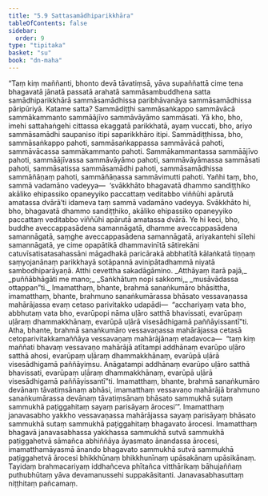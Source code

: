 ```yaml
---
title: "5.9 Sattasamādhiparikkhāra"
tableOfContents: false
sidebar:
  order: 9
type: "tipitaka"
basket: "su"
book: "dn-maha"
---
```



<DynamicBreadcrumb />

<Division number="290" book="dn-maha">

<Paragraph number="637" book="dn-maha">
“Taṃ kiṃ maññanti, bhonto devā tāvatiṃsā, yāva supaññattā cime tena bhagavatā jānatā passatā arahatā sammāsambuddhena satta samādhiparikkhārā sammāsamādhissa paribhāvanāya sammāsamādhissa pāripūriyā. Katame satta? Sammādiṭṭhi sammāsaṅkappo sammāvācā sammākammanto sammāājīvo sammāvāyāmo sammāsati. Yā kho, bho, imehi sattahaṅgehi cittassa ekaggatā parikkhatā, ayaṃ vuccati, bho, ariyo sammāsamādhi saupaniso itipi saparikkhāro itipi. Sammādiṭṭhissa, bho, sammāsaṅkappo pahoti, sammāsaṅkappassa sammāvācā pahoti, sammāvācassa sammākammanto pahoti. Sammākammantassa sammāājīvo pahoti, sammāājīvassa sammāvāyāmo pahoti, sammāvāyāmassa sammāsati pahoti, sammāsatissa sammāsamādhi pahoti, sammāsamādhissa sammāñāṇaṃ pahoti, sammāñāṇassa sammāvimutti pahoti. Yañhi taṃ, bho, sammā vadamāno vadeyya—  ‘svākkhāto bhagavatā dhammo sandiṭṭhiko akāliko ehipassiko opaneyyiko paccattaṃ veditabbo viññūhi apārutā amatassa dvārā’ti idameva taṃ sammā vadamāno vadeyya. Svākkhāto hi, bho, bhagavatā dhammo sandiṭṭhiko, akāliko ehipassiko opaneyyiko paccattaṃ veditabbo viññūhi apārutā amatassa dvārā.
</Paragraph>

<Paragraph number="638" book="dn-maha">
Ye hi keci, bho, buddhe aveccappasādena samannāgatā, dhamme aveccappasādena samannāgatā, saṃghe aveccappasādena samannāgatā, ariyakantehi sīlehi samannāgatā, ye cime opapātikā dhammavinītā sātirekāni catuvīsatisatasahassāni māgadhakā paricārakā abbhatītā kālaṅkatā tiṇṇaṃ saṃyojanānaṃ parikkhayā sotāpannā avinipātadhammā niyatā sambodhiparāyaṇā. Atthi cevettha sakadāgāmino.
</Paragraph>

<Paragraph number="639" type="verses" book="dn-maha">
_Atthāyaṃ itarā pajā,_  
_puññābhāgāti me mano;_  
_Saṅkhātuṃ nopi sakkomi,_  
_musāvādassa ottappan”ti._  

</Paragraph>

</Division>
<Division number="291" book="dn-maha">

<Paragraph number="640" book="dn-maha">
Imamatthaṃ, bhante, brahmā sanaṅkumāro bhāsittha, imamatthaṃ, bhante, brahmuno sanaṅkumārassa bhāsato vessavaṇassa mahārājassa evaṃ cetaso parivitakko udapādi—  “acchariyaṃ vata bho, abbhutaṃ vata bho, evarūpopi nāma uḷāro satthā bhavissati, evarūpaṃ uḷāraṃ dhammakkhānaṃ, evarūpā uḷārā visesādhigamā paññāyissantī”ti. Atha, bhante, brahmā sanaṅkumāro vessavaṇassa mahārājassa cetasā cetoparivitakkamaññāya vessavaṇaṃ mahārājānaṃ etadavoca—  “taṃ kiṃ maññati bhavaṃ vessavaṇo mahārājā atītampi addhānaṃ evarūpo uḷāro satthā ahosi, evarūpaṃ uḷāraṃ dhammakkhānaṃ, evarūpā uḷārā visesādhigamā paññāyiṃsu. Anāgatampi addhānaṃ evarūpo uḷāro satthā bhavissati, evarūpaṃ uḷāraṃ dhammakkhānaṃ, evarūpā uḷārā visesādhigamā paññāyissantī”ti.
</Paragraph>

</Division>
<Division number="292" book="dn-maha">

<Paragraph number="641" book="dn-maha">
Imamatthaṃ, bhante, brahmā sanaṅkumāro devānaṃ tāvatiṃsānaṃ abhāsi, imamatthaṃ vessavaṇo mahārājā brahmuno sanaṅkumārassa devānaṃ tāvatiṃsānaṃ bhāsato sammukhā sutaṃ sammukhā paṭiggahitaṃ sayaṃ parisāyaṃ ārocesi’”.
</Paragraph>

<Paragraph number="642" book="dn-maha">
Imamatthaṃ janavasabho yakkho vessavaṇassa mahārājassa sayaṃ parisāyaṃ bhāsato sammukhā sutaṃ sammukhā paṭiggahitaṃ bhagavato ārocesi. Imamatthaṃ bhagavā janavasabhassa yakkhassa sammukhā sutvā sammukhā paṭiggahetvā sāmañca abhiññāya āyasmato ānandassa ārocesi, imamatthamāyasmā ānando bhagavato sammukhā sutvā sammukhā paṭiggahetvā ārocesi bhikkhūnaṃ bhikkhunīnaṃ upāsakānaṃ upāsikānaṃ. Tayidaṃ brahmacariyaṃ iddhañceva phītañca vitthārikaṃ bāhujaññaṃ puthubhūtaṃ yāva devamanussehi suppakāsitanti.

</Paragraph>
</Division>

<Paragraph number="643" type="center" book="dn-maha">
Janavasabhasuttaṃ niṭṭhitaṃ pañcamaṃ.
</Paragraph>